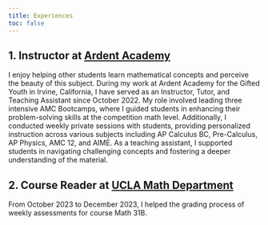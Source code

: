 ```yaml
---
title: Experiences
toc: false
---
```


## 1. Instructor at [Ardent Academy](https://www.ardentacademy.com/) 

I enjoy helping other students learn mathematical concepts and perceive the beauty of this subject. During my work at Ardent Academy for the Gifted Youth in Irvine, California, I have served as an Instructor, Tutor, and Teaching Assistant since October 2022. My role involved leading three intensive AMC Bootcamps, where I guided students in enhancing their problem-solving skills at the competition math level. Additionally, I conducted weekly private sessions with students, providing personalized instruction across various subjects including AP Calculus BC, Pre-Calculus, AP Physics, AMC 12, and AIME. As a teaching assistant, I supported students in navigating challenging concepts and fostering a deeper understanding of the material. 

## 2. Course Reader at [UCLA Math Department](https://ww3.math.ucla.edu/)

From October 2023 to December 2023, I helped the grading process of weekly assessments for course Math 31B. 